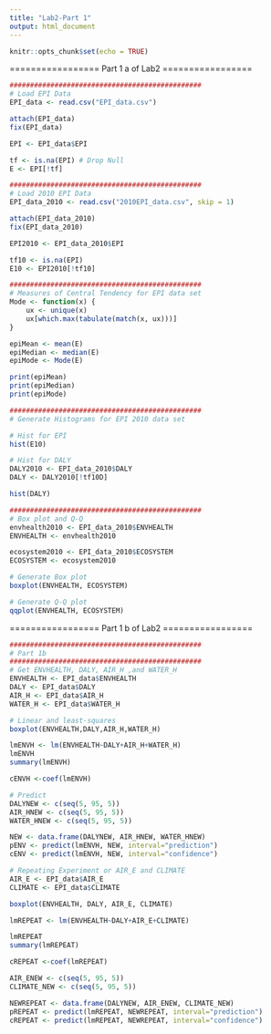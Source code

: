 ```yaml
---
title: "Lab2-Part 1"
output: html_document
---
```


```r
knitr::opts_chunk$set(echo = TRUE)
```

=================
Part 1 a of Lab2 
=================

```r
###############################################
# Load EPI Data
EPI_data <- read.csv("EPI_data.csv")

attach(EPI_data)
fix(EPI_data)

EPI <- EPI_data$EPI

tf <- is.na(EPI) # Drop Null
E <- EPI[!tf]

###############################################
# Load 2010 EPI Data
EPI_data_2010 <- read.csv("2010EPI_data.csv", skip = 1)

attach(EPI_data_2010)
fix(EPI_data_2010)

EPI2010 <- EPI_data_2010$EPI

tf10 <- is.na(EPI)
E10 <- EPI2010[!tf10]
```
```r
###############################################
# Measures of Central Tendency for EPI data set
Mode <- function(x) {
    ux <- unique(x)
    ux[which.max(tabulate(match(x, ux)))]
}

epiMean <- mean(E)
epiMedian <- median(E)
epiMode <- Mode(E)

print(epiMean)
print(epiMedian)
print(epiMode)
```
```r
###############################################
# Generate Histograms for EPI 2010 data set

# Hist for EPI
hist(E10)

# Hist for DALY
DALY2010 <- EPI_data_2010$DALY
DALY <- DALY2010[!tf10D]

hist(DALY)

###############################################
# Box plot and Q-Q
envhealth2010 <- EPI_data_2010$ENVHEALTH
ENVHEALTH <- envhealth2010

ecosystem2010 <- EPI_data_2010$ECOSYSTEM
ECOSYSTEM <- ecosystem2010

# Generate Box plot
boxplot(ENVHEALTH, ECOSYSTEM)

# Generate Q-Q plot
qqplot(ENVHEALTH, ECOSYSTEM)
```

=================
Part 1 b of Lab2
=================

```r
###############################################
# Part 1b
###############################################
# Get ENVHEALTH, DALY, AIR_H ,and WATER_H
ENVHEALTH <- EPI_data$ENVHEALTH
DALY <- EPI_data$DALY
AIR_H <- EPI_data$AIR_H
WATER_H <- EPI_data$WATER_H
```

```r
# Linear and least-squares
boxplot(ENVHEALTH,DALY,AIR_H,WATER_H)

lmENVH <- lm(ENVHEALTH~DALY+AIR_H+WATER_H)
lmENVH
summary(lmENVH)

cENVH <-coef(lmENVH)

# Predict
DALYNEW <- c(seq(5, 95, 5))
AIR_HNEW <- c(seq(5, 95, 5))
WATER_HNEW <- c(seq(5, 95, 5))

NEW <- data.frame(DALYNEW, AIR_HNEW, WATER_HNEW)
pENV <- predict(lmENVH, NEW, interval="prediction")
cENV <- predict(lmENVH, NEW, interval="confidence")
```
```r
# Repeating Experiment or AIR_E and CLIMATE
AIR_E <- EPI_data$AIR_E
CLIMATE <- EPI_data$CLIMATE

boxplot(ENVHEALTH, DALY, AIR_E, CLIMATE)

lmREPEAT <- lm(ENVHEALTH~DALY+AIR_E+CLIMATE)

lmREPEAT
summary(lmREPEAT)

cREPEAT <-coef(lmREPEAT)

AIR_ENEW <- c(seq(5, 95, 5))
CLIMATE_NEW <- c(seq(5, 95, 5))

NEWREPEAT <- data.frame(DALYNEW, AIR_ENEW, CLIMATE_NEW)
pREPEAT <- predict(lmREPEAT, NEWREPEAT, interval="prediction")
cREPEAT <- predict(lmREPEAT, NEWREPEAT, interval="confidence")
```

